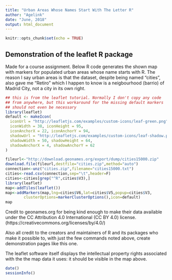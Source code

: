 ```yaml
---
title: "Urban Areas Whose Names Start With The Letter R"
author: "Agelink"
date: "June, 2018"
output: html_document
---
```


```r
knitr::opts_chunk$set(echo = TRUE)
```

## Demonstration of the leaflet R package

Made for a course assignment. Below R code generates the shown map with markers
for populated urban areas whose name starts with R. 
The reason I say urban areas
is that the dataset, despite being named "cities", also gave me "Retiro" which
I happen to know is a neigbourhood (barrio) of Madrid City, not a city in its
own right.

```r
## this is from the leaflet tutorial. Normally I don't copy any code
## from anywhere, but this workaround for the missing default markers
## should not even be necessary
library(leaflet)
default <- makeIcon(
  iconUrl = "http://leafletjs.com/examples/custom-icons/leaf-green.png",
  iconWidth = 38, iconHeight = 95,
  iconAnchorX = 22, iconAnchorY = 94,
  shadowUrl = "http://leafletjs.com/examples/custom-icons/leaf-shadow.png",
  shadowWidth = 50, shadowHeight = 64,
  shadowAnchorX = 4, shadowAnchorY = 62
)
```

```r
fileurl<-"http://download.geonames.org/export/dump/cities15000.zip"
download.file(fileurl,destfile="cities.zip",method="auto")
connection<-unz("cities.zip",filename="cities15000.txt")
cities<-read.csv(connection,sep="\t",header=F)
cities<-cities[grep("^R",cities$V3),]
library(leaflet)
map<-addTiles(leaflet())
map<-addMarkers(map,lng=cities$V6,lat=cities$V5,popup=cities$V3,
		clusterOptions=markerClusterOptions(),icon=default)
map
```

Credit to geonames.org for being kind enough to make their data available
under the CC Attribution 4.0 International (CC BY 4.0) license.
(https://creativecommons.org/licenses/by/4.0/)

Also all credit to the creators and maintainers of R and its packages who
make it possible to, with just the few commands noted above, create
demonstration pages like this one.

The leaflet software itself displays the intellectual property rights associated
with the the map data it uses: it should be visible in the map above.

```r
date()
sessionInfo()
```

